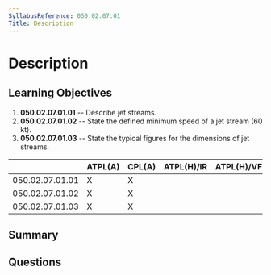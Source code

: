 ```yaml
---
SyllabusReference: 050.02.07.01
Title: Description
---
```


# Description

## Learning Objectives

1. **050.02.07.01.01** -- Describe jet streams.
2. **050.02.07.01.02** -- State the defined minimum speed of a jet stream (60
   kt).
3. **050.02.07.01.03** -- State the typical figures for the dimensions of jet
   streams.

|                 | ATPL(A) | CPL(A) | ATPL(H)/IR | ATPL(H)/VFR | CPL(H) | IR  | CBIR(A) |
| --------------- | ------- | ------ | ---------- | ----------- | ------ | --- | ------- |
| 050.02.07.01.01 | X       | X      |            |             |        | X   | X       |
| 050.02.07.01.02 | X       | X      |            |             |        | X   | X       |
| 050.02.07.01.03 | X       | X      |            |             |        | X   | X       |

## Summary

## Questions
